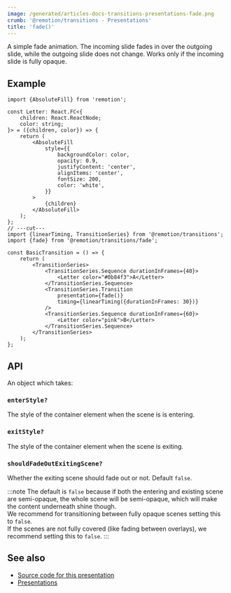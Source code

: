 ```yaml
---
image: /generated/articles-docs-transitions-presentations-fade.png
crumb: '@remotion/transitions - Presentations'
title: 'fade()'
---
```


A simple fade animation. The incoming slide fades in over the outgoing slide, while the outgoing slide does not change. Works only if the incoming slide is fully opaque.

<Demo type="fade" />

## Example

```tsx twoslash title="FadeTransition.tsx"
import {AbsoluteFill} from 'remotion';

const Letter: React.FC<{
	children: React.ReactNode;
	color: string;
}> = ({children, color}) => {
	return (
		<AbsoluteFill
			style={{
				backgroundColor: color,
				opacity: 0.9,
				justifyContent: 'center',
				alignItems: 'center',
				fontSize: 200,
				color: 'white',
			}}
		>
			{children}
		</AbsoluteFill>
	);
};
// ---cut---
import {linearTiming, TransitionSeries} from '@remotion/transitions';
import {fade} from '@remotion/transitions/fade';

const BasicTransition = () => {
	return (
		<TransitionSeries>
			<TransitionSeries.Sequence durationInFrames={40}>
				<Letter color="#0b84f3">A</Letter>
			</TransitionSeries.Sequence>
			<TransitionSeries.Transition
				presentation={fade()}
				timing={linearTiming({durationInFrames: 30})}
			/>
			<TransitionSeries.Sequence durationInFrames={60}>
				<Letter color="pink">B</Letter>
			</TransitionSeries.Sequence>
		</TransitionSeries>
	);
};
```

## API

An object which takes:

### `enterStyle?`<AvailableFrom v="4.0.84"/>

The style of the container element when the scene is is entering.

### `exitStyle?`<AvailableFrom v="4.0.84"/>

The style of the container element when the scene is exiting.

### `shouldFadeOutExitingScene?`<AvailableFrom v="4.0.166"/>

Whether the exiting scene should fade out or not. Default `false`.

:::note
The default is `false` because if both the entering and existing scene are semi-opaque, the whole scene will be semi-opaque, which will make the content underneath shine though.  
We recommend for transitioning between fully opaque scenes setting this to `false`.  
If the scenes are not fully covered (like fading between overlays), we recommend setting this to `false`.
:::

## See also

- [Source code for this presentation](https://github.com/remotion-dev/remotion/blob/main/packages/transitions/src/presentations/fade.tsx)
- [Presentations](/docs/transitions/presentations)
